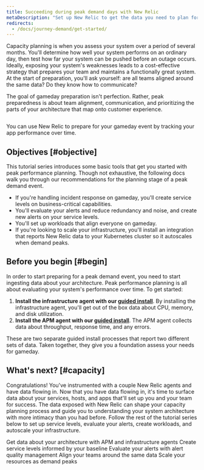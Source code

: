 ```yaml
---
title: Succeeding during peak demand days with New Relic 
metaDescription: "Set up New Relic to get the data you need to plan for a peak demand event."
redirects:
  - /docs/journey-demand/get-started/
---
```



Capacity planning is when you assess your system over a period of several months. You'll determine how well your system performs on an ordinary day, then test how far your system can be pushed before an outage occurs. Ideally, exposing your system's weaknesses leads to a cost-effective strategy that prepares your team and maintains a functionally great system. At the start of preparation, you'll ask yourself: are all teams aligned around the same data? Do they know how to communicate?

The goal of gameday preparation isn't perfection. Rather, peak preparedness is about team alignment, communication, and prioritizing the parts of your architecture that map onto customer experience.

<img
    title="Peak readiness dashboard"
    alt=""
    src={peakReadinessDashboardPeakReadinessDashboard}
/>
<figcaption>
    You can use New Relic to prepare for your gameday event by tracking your app performance over time. 
</figcaption>

## Objectives [#objective]

This tutorial series introduces some basic tools that get you started with peak performance planning. Though not exhaustive, the following docs walk you through our recommendations for the planning stage of a peak demand event.

* If you're handling incident response on gameday, you'll create service levels on business-critical capabilities.
* You'll evaluate your alerts and reduce redundancy and noise, and create new alerts on your service levels.
* You'll set up workloads that align everyone on gameday.
* If you're looking to scale your infrastructure, you'll install an integration that reports New Relic data to your Kubernetes cluster so it autoscales when demand peaks.

## Before you begin [#begin]

In order to start preparing for a peak demand event, you need to start ingesting data about your architecture. Peak performance planning is all about evaluating your system's performance over time. To get started:

1. **Install the infrastructure agent with our [guided install](https://one.newrelic.com/nr1-core?state=3a7ae2fd-163d-77a7-9372-b4764acf286e)**. By installing the infrastructure agent, you'll get out of the box data about CPU, memory, and disk utilization.
2. **Install the APM agent with our [guided install](https://one.newrelic.com/nr1-core?state=b3815b2d-8711-4418-335b-a9cac0468fe3)**. The APM agent collects data about throughput, response time, and any errors.

These are two separate guided install processes that report two different sets of data. Taken together, they give you a foundation assess your needs for gameday.

## What's next? [#capacity]

Congratulations! You've instrumented with a couple New Relic agents and have data flowing in. Now that you have data flowing in, it's time to surface data about your services, hosts, and apps that'll set up you and your team for success. The data exposed with New Relic can shape your capacity planning process and guide you to understanding your system architecture with more intimacy than you had before. Follow the rest of the tutorial series below to set up service levels, evaluate your alerts, create workloads, and autoscale your infrastructure. 

<DocTiles numbered>
    <DocTile title='Get started' path="/docs/journey-demand/get-started" label={{text: "You are here", color: "orange"}}>Get data about your architecture with APM and infrastructure agents</DocTile>
    <DocTile title='Create service levels for gameday' path="/docs/journey-demand/find-your-baseline/">Create service levels informed by your baseline </DocTile>
</DocTiles>

<DocTiles>
    <DocTile title='Reduce noise with quality alerts' number='3' path="/docs/journey-demand/create-quality-alerts/">Evaluate your alerts with alert quality management</DocTile>
    <DocTile title='Align your teams with workloads' number='4' path="/docs/journey-demand/organize-data-workloads/">Align your teams around the same data</DocTile>    
    <DocTile title='Autoscale your infrastructure with Kubernetes' number='5' path="/docs/journey-demand/autoscale-your-infra/"> Scale your resources as demand peaks</DocTile>
</DocTiles>
